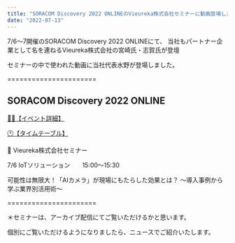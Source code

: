 ```yaml
---
title: "SORACOM Discovery 2022 ONLINEのVieureka株式会社セミナーに動画登場しました。"
date: "2022-07-13"
---
```

7/6～7開催のSORACOM Discovery 2022 ONLINEにて、
当社もパートナー企業として名を連ねるVieureka株式会社の宮崎氏・志賀氏が登壇

セミナーの中で使われた動画に当社代表水野が登場しました。
>
>
>
======================

## SORACOM Discovery 2022 ONLINE
>
[👩‍💻【イベント詳細】](https://discovery.soracom.jp/2022/?id=event&_ga=2.62763754.791721224.1657314634-1179581877.1657314634)

[🕛【タイムテーブル】](https://discovery.soracom.jp/2022/timetable/)


🎤 Vieureka株式会社セミナー
>
7/6  IoTソリューション　　15:00～15:30
>
可能性は無限大！「AIカメラ」が現場にもたらした効果とは？
～導入事例から学ぶ業界別活用術～

======================

＊セミナーは、アーカイブ配信にてご覧いただけるかと思います。
>
個別にご覧いただけるようになりましたら、ニュースでご紹介いたします。

